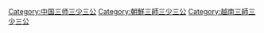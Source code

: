[[Category:中国三师三少三公|Category:中国三师三少三公]]
[[Category:朝鮮三師三少三公|Category:朝鮮三師三少三公]]
[[Category:越南三師三少三公|Category:越南三師三少三公]]